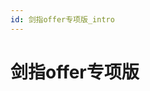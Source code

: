 ```yaml
---
id: 剑指offer专项版_intro
---
```

# 剑指offer专项版

<!-- ## 题目列表


### 剑指 Offer II 001. 整数除法

 #位运算  #数学

[题库第001题](leetcode_OfferII001.mdx)



### 剑指 Offer II 002. 二进制加法

 #位运算  #数学  #字符串  #模拟

[题库第002题](leetcode_OfferII002.mdx)



### 剑指 Offer II 003. 前 n 个数字二进制中 1 的个数

 #位运算  #动态规划

[题库第003题](leetcode_OfferII003.mdx)



### 剑指 Offer II 005. 单词长度的最大乘积

 #位运算  #数组  #字符串

[题库第005题](leetcode_OfferII005.mdx)



### 剑指 Offer II 008. 和大于等于 target 的最短子数组

 #数组  #二分查找  #前缀和  #滑动窗口

[题库第008题](leetcode_OfferII008.mdx)



### 剑指 Offer II 091. 粉刷房子

 #数组  #动态规划

[题库第091题](leetcode_OfferII091.mdx)
 -->
